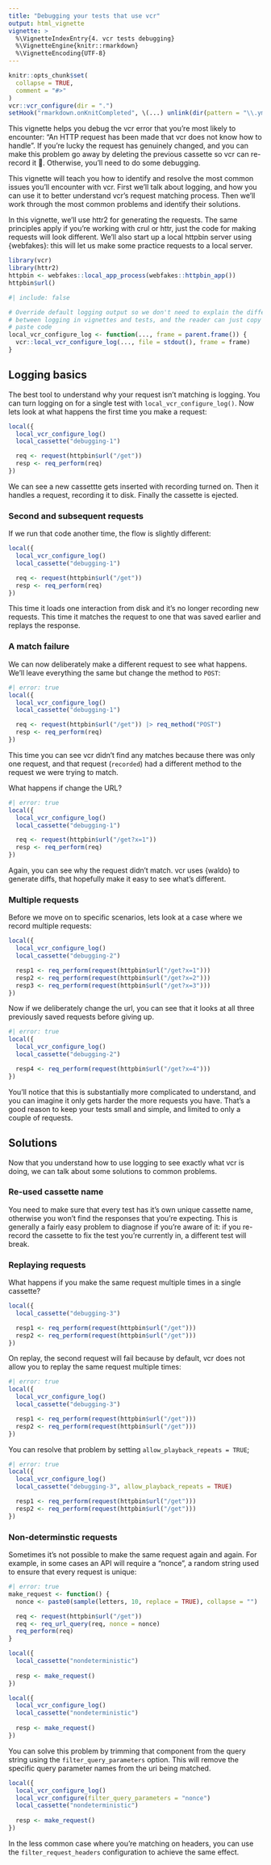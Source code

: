 ```yaml
---
title: "Debugging your tests that use vcr"
output: html_vignette
vignette: >
  %\VignetteIndexEntry{4. vcr tests debugging}
  %\VignetteEngine{knitr::rmarkdown}
  %\VignetteEncoding{UTF-8}
---
```


```r
knitr::opts_chunk$set(
  collapse = TRUE,
  comment = "#>"
)
vcr::vcr_configure(dir = ".")
setHook("rmarkdown.onKnitCompleted", \(...) unlink(dir(pattern = "\\.yml$")))
```

This vignette helps you debug the vcr error that you're most likely to encounter: "An HTTP request has been made that vcr does not know how to handle". If you're lucky the request has genuinely changed, and you can make this problem go away by deleting the previous cassette so vcr can re-record it 🙂. Otherwise, you'll need to do some debugging. 

This vignette will teach you how to identify and resolve the most common issues you'll encounter with vcr. First we'll talk about logging, and how you can use it to better understand vcr's request matching process. Then we'll work through the most common problems and identify their solutions.

In this vignette, we'll use httr2 for generating the requests. The same principles apply if you're working with crul or httr, just the code for making requests will look different. We'll also start up a local httpbin server using {webfakes}: this will let us make some practice requests to a local server.

```r
library(vcr)
library(httr2)
httpbin <- webfakes::local_app_process(webfakes::httpbin_app())
httpbin$url()
```

```r
#| include: false

# Override default logging output so we don't need to explain the difference
# between logging in vignettes and tests, and the reader can just copy and 
# paste code
local_vcr_configure_log <- function(..., frame = parent.frame()) {
  vcr::local_vcr_configure_log(..., file = stdout(), frame = frame)
}
```

## Logging basics

The best tool to understand why your request isn't matching is logging. You can turn logging on for a single test with `local_vcr_configure_log()`. Now lets look at what happens the first time you make a request:

```r
local({
  local_vcr_configure_log()
  local_cassette("debugging-1")

  req <- request(httpbin$url("/get"))
  resp <- req_perform(req)
})
```

We can see a new cassettte gets inserted with recording turned on. Then it handles a request, recording it to disk. Finally the cassette is ejected.

### Second and subsequent requests

If we run that code another time, the flow is slightly different:

```r
local({
  local_vcr_configure_log()
  local_cassette("debugging-1")

  req <- request(httpbin$url("/get"))
  resp <- req_perform(req)
})
```

This time it loads one interaction from disk and it's no longer recording new requests. This time it matches the request to one that was saved earlier and replays the response.

### A match failure

We can now deliberately make a different request to see what happens. We'll leave everything the same but change the method to `POST`:

```r
#| error: true
local({
  local_vcr_configure_log()
  local_cassette("debugging-1")

  req <- request(httpbin$url("/get")) |> req_method("POST")
  resp <- req_perform(req)
})
```

This time you can see vcr didn't find any matches because there was only one request, and that request (`recorded`) had a different method to the request we were trying to match.

What happens if change the URL?

```r
#| error: true
local({
  local_vcr_configure_log()
  local_cassette("debugging-1")

  req <- request(httpbin$url("/get?x=1"))
  resp <- req_perform(req)
})
```

Again, you can see why the request didn't match. vcr uses {waldo} to generate diffs, that hopefully make it easy to see what's different.

### Multiple requests

Before we move on to specific scenarios, lets look at a case where we record multiple requests:

```r
local({
  local_vcr_configure_log()
  local_cassette("debugging-2")

  resp1 <- req_perform(request(httpbin$url("/get?x=1")))
  resp2 <- req_perform(request(httpbin$url("/get?x=2")))
  resp3 <- req_perform(request(httpbin$url("/get?x=3")))
})
```

Now if we deliberately change the url, you can see that it looks at all three previously saved requests before giving up.

```r
#| error: true
local({
  local_vcr_configure_log()
  local_cassette("debugging-2")

  resp4 <- req_perform(request(httpbin$url("/get?x=4")))
})
```

You'll notice that this is substantially more complicated to understand, and you can imagine it only gets harder the more requests you have. That's a good reason to keep your tests small and simple, and limited to only a couple of requests.

## Solutions

Now that you understand how to use logging to see exactly what vcr is doing, we can talk about some solutions to common problems.

### Re-used cassette name

You need to make sure that every test has it's own unique cassette name, otherwise you won't find the responses that you're expecting. This is generally a fairly easy problem to diagnose if you're aware of it: if you re-record the cassette to fix the test you're currently in, a different test will break.

### Replaying requests

What happens if you make the same request multiple times in a single cassette?

```r
local({
  local_cassette("debugging-3")

  resp1 <- req_perform(request(httpbin$url("/get")))
  resp2 <- req_perform(request(httpbin$url("/get")))
})
```

On replay, the second request will fail because by default, vcr does not allow you to replay the same request multiple times:

```r
#| error: true
local({
  local_vcr_configure_log()
  local_cassette("debugging-3")

  resp1 <- req_perform(request(httpbin$url("/get")))
  resp2 <- req_perform(request(httpbin$url("/get")))
})
```

You can resolve that problem by setting `allow_playback_repeats = TRUE`;
```r
#| error: true
local({
  local_vcr_configure_log()
  local_cassette("debugging-3", allow_playback_repeats = TRUE)

  resp1 <- req_perform(request(httpbin$url("/get")))
  resp2 <- req_perform(request(httpbin$url("/get")))
})
```

### Non-determinstic requests

Sometimes it's not possible to make the same request again and again. For example, in some cases an API will require a "nonce", a random string used to ensure that every request is unique:

```r
#| error: true
make_request <- function() {
  nonce <- paste0(sample(letters, 10, replace = TRUE), collapse = "")

  req <- request(httpbin$url("/get")) 
  req <- req_url_query(req, nonce = nonce)
  req_perform(req)
}

local({ 
  local_cassette("nondeterministic")
  
  resp <- make_request()
})

local({ 
  local_vcr_configure_log()
  local_cassette("nondeterministic")
  
  resp <- make_request()
})
```

You can solve this problem by trimming that component from the query string using the `filter_query_parameters` option. This will remove the specific query parameter names from the uri being matched.

```r
local({ 
  local_vcr_configure_log()
  local_vcr_configure(filter_query_parameters = "nonce")
  local_cassette("nondeterministic")
  
  resp <- make_request()
})
```

In the less common case where you're matching on headers, you can use the `filter_request_headers` configuration to achieve the same effect.
